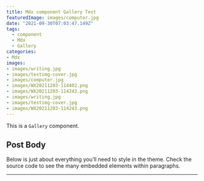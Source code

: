 ```yaml
---
title: Mdx component Gallery Test
featuredImage: images/computer.jpg
date: "2021-09-30T07:03:47.149Z"
tags:
  - component
  - Mdx
  - Gallery
categories:
- Mdx
images:
- images/writing.jpg
- images/testimg-cover.jpg
- images/computer.jpg
- images/WX20211203-114402.png
- images/WX20211203-114243.png
- images/writing.jpg
- images/testimg-cover.jpg
- images/WX20211203-114243.png
---
```



This is a `Gallery` component.


## Post Body

<Gallery images={props.images} />


Below is just about everything you’ll need to style in the theme. Check the source code to see the many embedded elements within paragraphs.

---
